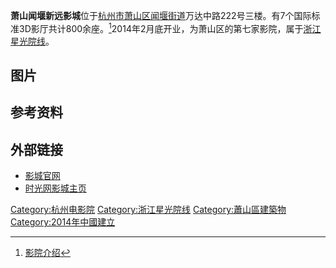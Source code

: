 '''萧山闻堰新远影城'''位于[[杭州市|杭州市]][[萧山区|萧山区]][[闻堰街道|闻堰街道]]万达中路222号三楼。有7个国际标准3D影厅共计800余座。<ref>[http://theater.mtime.com/China_Zhejiang_Province_Hangzhou_Xiaoshanqu/4813/info.html 影院介绍]</ref>2014年2月底开业，为萧山区的第七家影院，属于[[浙江星光院线|浙江星光院线]]。

== 图片 ==
{{Gallery
|width=140
|lines=1
|align=center
|File:Wenyan Cinyo Cinema 02.jpg|
|File:Wenyan Cinyo Cinema 03.jpg|
|File:Wenyan Cinyo Cinema 04.jpg|
|File:Wenyan Cinyo Cinema 01.jpg|
|File:Wenyan Cinyo Cinema 07.jpg|
}}

== 参考资料 ==
{{reflist}}

== 外部链接 ==
{{commons category|Wenyan Cinyo Cinema}}
*[https://web.archive.org/web/20190619042532/http://www.wycinyo.com/ 影城官网]
*[http://theater.mtime.com/China_Zhejiang_Province_Hangzhou_Xiaoshanqu/4813/ 时光网影城主页]

{{杭州电影院}}
[[Category:杭州电影院|Category:杭州电影院]]
[[Category:浙江星光院线|Category:浙江星光院线]]
[[Category:蕭山區建築物|Category:蕭山區建築物]]
[[Category:2014年中國建立|Category:2014年中國建立]]
